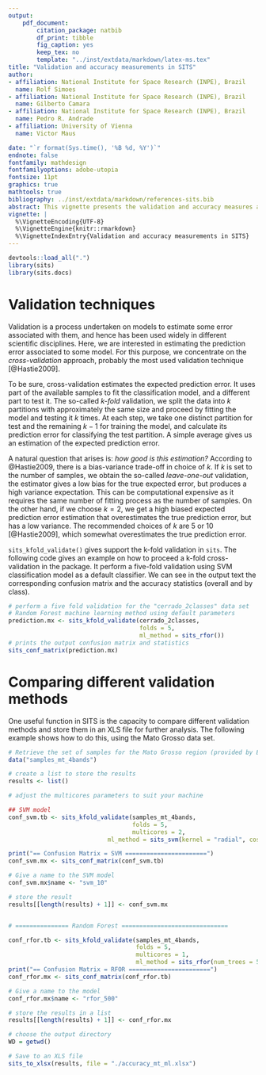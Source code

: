 ```yaml
---
output:
    pdf_document:
        citation_package: natbib
        df_print: tibble
        fig_caption: yes
        keep_tex: no
        template: "../inst/extdata/markdown/latex-ms.tex"
title: "Validation and accuracy measurements in SITS"
author:
- affiliation: National Institute for Space Research (INPE), Brazil
  name: Rolf Simoes
- affiliation: National Institute for Space Research (INPE), Brazil
  name: Gilberto Camara
- affiliation: National Institute for Space Research (INPE), Brazil
  name: Pedro R. Andrade
- affiliation: University of Vienna
  name: Victor Maus

date: "`r format(Sys.time(), '%B %d, %Y')`"
endnote: false
fontfamily: mathdesign
fontfamilyoptions: adobe-utopia
fontsize: 11pt
graphics: true
mathtools: true
bibliography: ../inst/extdata/markdown/references-sits.bib
abstract: This vignette presents the validation and accuracy measures available in the SITS package.
vignette: |
  %\VignetteEncoding{UTF-8} 
  %\VignetteEngine{knitr::rmarkdown} 
  %\VignetteIndexEntry{Validation and accuracy measurements in SITS}
---
```


```r
devtools::load_all(".")
library(sits)
library(sits.docs)
```

# Validation techniques

Validation is a process undertaken on models to estimate some error associated with them, and hence has been used widely in different scientific disciplines. Here, we are interested in estimating the prediction error associated to some model. For this purpose, we concentrate on the *cross-validation* approach, probably the most used validation technique [@Hastie2009].

To be sure, cross-validation estimates the expected prediction error. It uses part of the available samples to fit the classification model, and a different part to test it. The so-called *k-fold* validation, we split the data into $k$ partitions with approximately the same size and proceed by fitting the model and testing it $k$ times. At each step, we take one distinct partition for test and the remaining ${k-1}$ for training the model, and calculate its prediction error for classifying the test partition. A simple average gives us an estimation of the expected prediction error. 

A natural question that arises is: *how good is this estimation?* According to @Hastie2009, there is a bias-variance trade-off in choice of $k$. If $k$ is set to the number of samples, we obtain the so-called *leave-one-out* validation, the estimator gives a low bias for the true expected error, but produces a high variance expectation. This can be computational expensive as it requires the same number of fitting process as the number of samples. On the other hand, if we choose ${k=2}$, we get a high biased expected prediction error estimation that overestimates the true prediction error, but has a low variance. The recommended choices of $k$ are $5$ or $10$ [@Hastie2009], which somewhat overestimates the true prediction error.

`sits_kfold_validate()` gives support the k-fold validation in `sits`. The following code gives an example on how to proceed a k-fold cross-validation in the package. It perform a five-fold validation using SVM classification model as a default classifier. We can see in the output text the corresponding confusion matrix and the accuracy statistics (overall and by class).

```r
# perform a five fold validation for the "cerrado_2classes" data set
# Random Forest machine learning method using default parameters
prediction.mx <- sits_kfold_validate(cerrado_2classes, 
                                     folds = 5, 
                                     ml_method = sits_rfor())
# prints the output confusion matrix and statistics 
sits_conf_matrix(prediction.mx)
```

# Comparing different validation methods

One useful function in SITS is the capacity to compare different validation methods and store them in an XLS file for further analysis. The following example shows how to do this, using the Mato Grosso data set. 

```r

# Retrieve the set of samples for the Mato Grosso region (provided by EMBRAPA)
data("samples_mt_4bands")

# create a list to store the results
results <- list()

# adjust the multicores parameters to suit your machine

## SVM model
conf_svm.tb <- sits_kfold_validate(samples_mt_4bands,
                                   folds = 5,
                                   multicores = 2,
                            ml_method = sits_svm(kernel = "radial", cost = 10))

print("== Confusion Matrix = SVM =======================")
conf_svm.mx <- sits_conf_matrix(conf_svm.tb)

# Give a name to the SVM model
conf_svm.mx$name <- "svm_10"

# store the result
results[[length(results) + 1]] <- conf_svm.mx


# =============== Random Forest ==============================

conf_rfor.tb <- sits_kfold_validate(samples_mt_4bands,
                                    folds = 5,
                                    multicores = 1,
                                    ml_method = sits_rfor(num_trees = 500))
print("== Confusion Matrix = RFOR =======================")
conf_rfor.mx <- sits_conf_matrix(conf_rfor.tb)

# Give a name to the model
conf_rfor.mx$name <- "rfor_500"

# store the results in a list
results[[length(results) + 1]] <- conf_rfor.mx

# choose the output directory
WD = getwd()

# Save to an XLS file
sits_to_xlsx(results, file = "./accuracy_mt_ml.xlsx")
````

